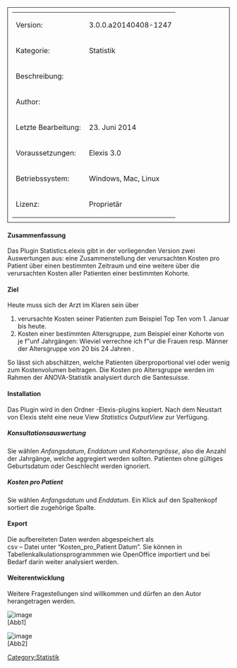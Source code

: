 [[Category:Statistik]]



<table style="width:100%; border: 1px solid; padding: 10px">
	
	<tr>
		<td>Version:</td>
		<td>3.0.0.a20140408-1247</td>
	</tr>
	<tr>
		<td style="width:150px;">Kategorie:</td>
		<td>Statistik</td>
	</tr>
	<tr>
		<td>Beschreibung:</td>
		<td></td>
	</tr>
	<tr>
		<td>Author:</td>
		<td></td>
	</tr>
	<tr>
		<td>Letzte Bearbeitung:</td>
		<td>23. Juni 2014</td>
	</tr>
	<tr>
		<td>Voraussetzungen:</td>
		<td>Elexis 3.0</td>
	</tr>
	<tr>
		<td>Betriebssystem:</td>
		<td>Windows, Mac, Linux</td>
	</tr>
	<tr>
		<td>Lizenz:</td>
		<td>Proprietär</td>
	</tr>
</table>



==== Zusammenfassung ====

Das Plugin Statistics.elexis gibt in der vorliegenden Version zwei Auswertungen aus: eine Zusammenstellung der verursachten Kosten pro Patient über einen bestimmten Zeitraum und eine weitere über die verursachten Kosten aller Patienten einer bestimmten Kohorte.

==== Ziel ====

Heute muss sich der Arzt im Klaren sein über

# verursachte Kosten seiner Patienten zum Beispiel Top Ten vom 1. Januar bis heute.
# Kosten einer bestimmten Altersgruppe, zum Beispiel einer Kohorte von je f&quot;unf Jahrgängen: Wieviel verrechne ich f&quot;ur die Frauen resp. Männer der Altersgruppe von 20 bis 24 Jahren .

So lässt sich abschätzen, welche Patienten überproportional viel oder wenig zum Kostenvolumen beitragen. Die Kosten pro Altersgruppe werden im Rahmen der ANOVA-Statistik analysiert durch die Santesuisse.

==== Installation ====

Das Plugin wird in den Ordner -Elexis-plugins kopiert. Nach dem Neustart von Elexis steht eine neue View ''Statistics OutputView'' zur Verfügung.

===== Konsultationsauswertung =====

Sie wählen ''Anfangsdatum'', ''Enddatum'' und ''Kohortengrösse'', also die Anzahl der Jahrgänge, welche aggregiert werden sollten. Patienten ohne gültiges Geburtsdatum oder Geschlecht werden ignoriert.

===== Kosten pro Patient =====

Sie wählen ''Anfangsdatum'' und ''Enddatum''. Ein Klick auf den Spaltenkopf sortiert die zugehörige Spalte.

==== Export ====

Die aufbereiteten Daten werden abgespeichert als<br />
 csv – Datei unter “Kosten_pro_Patient Datum”. Sie können in Tabellenkalkulationsprogrammmen wie OpenOffice importiert und bei Bedarf darin weiter analysiert werden.

==== Weiterentwicklung ====

Weitere Fragestellungen sind willkommen und dürfen an den Autor herangetragen werden.

[[Image:Waelti.Statistics_kohorte.png|image]]<br />
 [Abb1]

[[Image:Waelti.Statistics_patient.png|image]]<br />
 [Abb2]